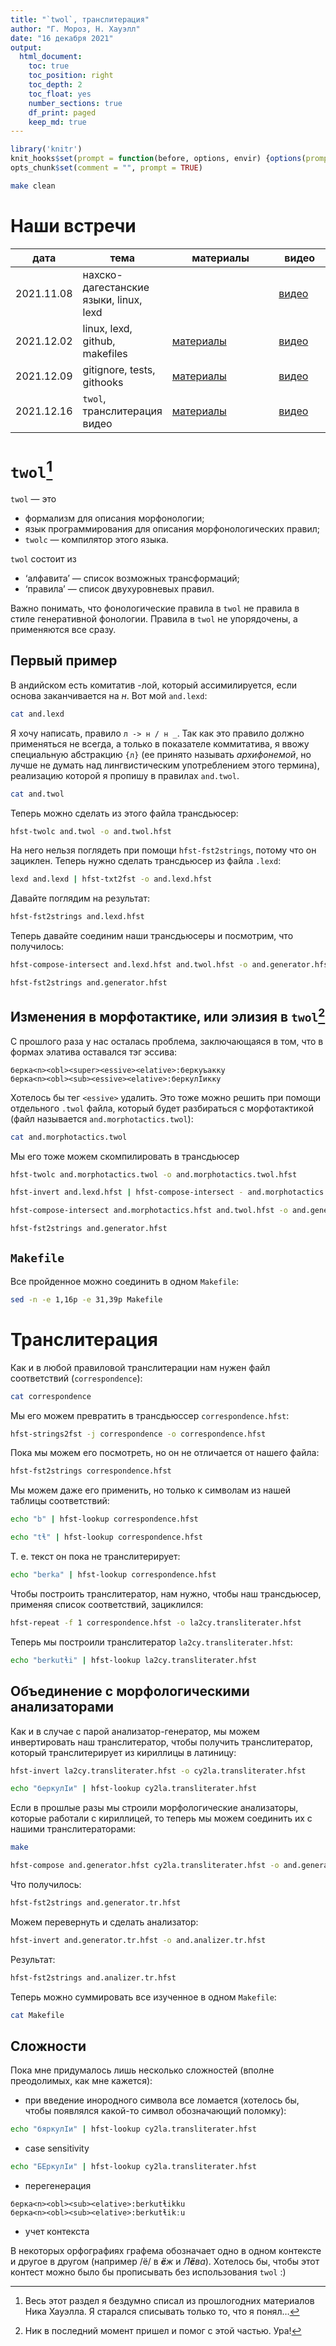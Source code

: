 ```yaml
---
title: "`twol`, транслитерация"
author: "Г. Мороз, Н. Хауэлл"
date: "16 декабря 2021"
output: 
  html_document:
    toc: true
    toc_position: right
    toc_depth: 2
    toc_float: yes
    number_sections: true
    df_print: paged
    keep_md: true
---
```


```r
library('knitr')
knit_hooks$set(prompt = function(before, options, envir) {options(prompt = "$ ")})
opts_chunk$set(comment = "", prompt = TRUE)
```

```bash
make clean
```

# Наши встречи

| дата       | тема                                   | материалы                                                                                  | видео                                 |
|------------|----------------------------------------|--------------------------------------------------------------------------------------------|---------------------------------------|
| 2021.11.08 | нахско-дагестанские языки, linux, lexd |                                                                                            | [видео](https://youtu.be/oslfxrYjt_A) |
| 2021.12.02 | linux, lexd, github, makefiles         | [материалы](https://agricolamz.github.io/2021.12.02_intro_to_linux_lexd_github_makefiles/) | [видео](https://youtu.be/3ULre3nuIhU) |
| 2021.12.09 | gitignore, tests, githooks             | [материалы](https://agricolamz.github.io/2021.12.09_gitignore_tests_githooks/)             | [видео](https://youtu.be/8v6ajrlOGuA) |
| 2021.12.16 | `twol`, транслитерация видео           | [материалы](https://agricolamz.github.io/2021.12.16_twol_transliteration/)                 | [видео](https://youtu.be/Uvgxv564U5A) |

# `twol`[^1]

[^1]: Весь этот раздел я бездумно списал из прошлогодних материалов Ника Хауэлла. Я старался списывать только то, что я понял...

`twol` --- это 

* формализм для описания морфонологии;
* язык программирования для описания морфонологических правил;
* `twolc` --- компилятор этого языка.

`twol` состоит из 

* 'алфавита' --- список возможных трансформаций;
* 'правила' --- список двухуровневых правил.

Важно понимать, что фонологические правила в `twol` не правила в стиле генеративной фонологии. Правила в `twol` не упорядочены, а применяются все сразу.

## Первый пример

В андийском есть комитатив -лой, который ассимилируется, если основа заканчивается на *н*. Вот мой `and.lexd`:

```bash
cat and.lexd
```


Я хочу написать, правило `л -> н / н _`. Так как это правило должно применяться не всегда, а только в показателе коммитатива, я ввожу специальную абстракцию `{л}` (ее принято называть *архифонемой*, но лучше не думать над лингвистическим употреблением этого термина), реализацию которой я пропишу в правилах `and.twol`.

```bash
cat and.twol
```

Теперь можно сделать из этого файла трансдьюcер:

```bash
hfst-twolc and.twol -o and.twol.hfst
```

На него нельзя поглядеть при помощи `hfst-fst2strings`, потому что он зациклен. Теперь нужно сделать трансдьюсер из файла `.lexd`:

```bash
lexd and.lexd | hfst-txt2fst -o and.lexd.hfst
```

Давайте поглядим на результат:
```bash
hfst-fst2strings and.lexd.hfst
```

Теперь давайте соединим наши трансдьюсеры и посмотрим, что получилось:
```bash
hfst-compose-intersect and.lexd.hfst and.twol.hfst -o and.generator.hfst
```

```bash
hfst-fst2strings and.generator.hfst
```

## Изменения в морфотактике, или элизия в `twol`[^2]

[^2]: Ник в последний момент пришел и помог с этой частью. Ура!

С прошлого раза у нас осталась проблема, заключающаяся в том, что в формах элатива оставался тэг эссива:

```
берка<n><obl><super><essive><elative>:беркуъакку
берка<n><obl><sub><essive><elative>:беркулIикку
```

Хотелось бы тег `<essive>` удалить. Это тоже можно решить при помощи отдельного `.twol` файла, который будет разбираться с морфотактикой (файл называется `and.morphotactics.twol`):

```bash
cat and.morphotactics.twol
```

Мы его тоже можем скомпилировать в трансдьюсер 

```bash
hfst-twolc and.morphotactics.twol -o and.morphotactics.twol.hfst
```
```bash
hfst-invert and.lexd.hfst | hfst-compose-intersect - and.morphotactics.twol.hfst | hfst-invert -o and.morphotactics.hfst
```
```bash
hfst-compose-intersect and.morphotactics.hfst and.twol.hfst -o and.generator.hfst
```
```bash
hfst-fst2strings and.generator.hfst
```

## `Makefile`

Все пройденное можно соединить в одном `Makefile`:

```bash
sed -n -e 1,16p -e 31,39p Makefile
```

# Транслитерация

Как и в любой правиловой транслитерации нам нужен файл соответствий (`correspondence`):

```bash
cat correspondence
```

Мы его можем превратить в трансдьюссер `correspondence.hfst`:

```bash
hfst-strings2fst -j correspondence -o correspondence.hfst
```

Пока мы можем его посмотреть, но он не отличается от нашего файла:

```bash
hfst-fst2strings correspondence.hfst
```

Мы можем даже его применить, но только к символам из нашей таблицы соответствий:

```bash
echo "b" | hfst-lookup correspondence.hfst
```

```bash
echo "tɬ" | hfst-lookup correspondence.hfst
```

Т. е. текст он пока не транслитерирует:
```bash
echo "berka" | hfst-lookup correspondence.hfst
```

Чтобы построить транслитератор, нам нужно, чтобы наш трансдьюсер, применяя список соответствий, зациклился:

```bash
hfst-repeat -f 1 correspondence.hfst -o la2cy.transliterater.hfst
```

Теперь мы построили транслитератор `la2cy.transliterater.hfst`:

```bash
echo "berkutɬi" | hfst-lookup la2cy.transliterater.hfst
```

## Объединение с морфологическими анализаторами

Как и в случае с парой анализатор-генератор, мы можем инвертировать наш транслитератор, чтобы получить транслитератор, который транслитерирует из кириллицы в латиницу:

```bash
hfst-invert la2cy.transliterater.hfst -o cy2la.transliterater.hfst
```

```bash
echo "беркулIи" | hfst-lookup cy2la.transliterater.hfst
```

Если в прошлые разы мы строили морфологические анализаторы, которые работали с кириллицей, то теперь мы можем соединить их с нашими транслитераторами:

```bash
make
```

```bash
hfst-compose and.generator.hfst cy2la.transliterater.hfst -o and.generator.tr.hfst
```

Что получилось:
```bash
hfst-fst2strings and.generator.tr.hfst
```

Можем перевернуть и сделать анализатор:

```bash
hfst-invert and.generator.tr.hfst -o and.analizer.tr.hfst
```

Результат:
```bash
hfst-fst2strings and.analizer.tr.hfst
```

Теперь можно суммировать все изученное в одном `Makefile`:

```bash
cat Makefile
```

## Сложности

Пока мне придумалось лишь несколько сложностей (вполне преодолимых, как мне кажется):

* при введение инородного символа все ломается (хотелось бы, чтобы появлялся какой-то символ обозначающий поломку):

```bash
echo "бяркулIи" | hfst-lookup cy2la.transliterater.hfst
```

* case sensitivity

```bash
echo "БЕркулIи" | hfst-lookup cy2la.transliterater.hfst
```

* перегенерация

```
берка<n><obl><sub><elative>:berkutɬikku
берка<n><obl><sub><elative>:berkutɬikːu
```

* учет контекста

В некоторых орфографиях графема обозначает одно в одном контексте и другое в другом (например /ё/ в ***ё**ж* и *Л**ё**ва*). Хотелось бы, чтобы этот контест можно было бы прописывать без использования `twol` :)
